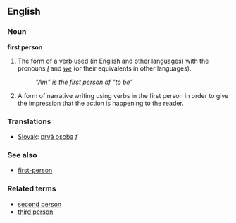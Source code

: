 ==English==
===Noun===
'''first person'''

#The form of a [[verb]] used (in English and other languages) with the pronouns ''[[I]]'' and ''[[we]]'' (or their equivalents in other languages).
#:''"Am" is the first person of "to be"''
#A form of narrative writing using verbs in the first person in order to give the impression that the action is happening to the reader.

===Translations===

*[[Slovak]]: [[prvá osoba]] ''f''

===See also===
*[[first-person]]

===Related terms===
*[[second person]]
*[[third person]]
